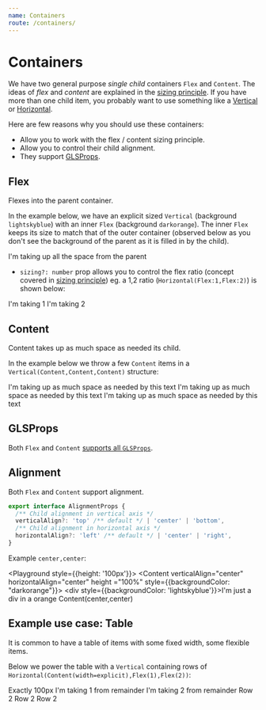 ```yaml
---
name: Containers
route: /containers/
---
```



# Containers

We have two general purpose *single child* containers `Flex` and `Content`. The ideas of *flex* and *content* are explained in the [sizing principle][principle-sizing]. If you have more than one child item, you probably want to use something like a [Vertical][vertical] or [Horizontal][horizontal].

Here are few reasons why you should use these containers:
* Allow you to work with the flex / content sizing principle.
* Allow you to control their child alignment.
* They support [GLSProps][common-types].

## Flex
Flexes into the parent container.

In the example below, we have an explicit sized `Vertical` (background `lightskyblue`) with an inner `Flex` (background `darkorange`). The inner `Flex` keeps its size to match that of the outer container (observed below as you don't see the background of the parent as it is filled in by the child).

<Playground>
  <Vertical height={100} style={{backgroundColor: "lightskyblue"}}>
    <Flex style={{backgroundColor: "darkorange"}}>
        I'm taking up all the space from the parent
    </Flex>  
  </Vertical>
</Playground>

* `sizing?: number` prop allows you to control the flex ratio (concept covered in [sizing principle][principle-sizing]) eg. a 1,2 ratio (`Horizontal(Flex:1,Flex:2)`) is shown below:

<Playground>
  <Horizontal height={100} spacing={0} style={{backgroundColor: "lightskyblue"}}>
    <Flex sizing={1} style={{backgroundColor: "darkorange"}}>
        I'm taking 1
    </Flex>  
    <Flex sizing={2} style={{backgroundColor: "lightpink"}}>
        I'm taking 2
    </Flex>
  </Horizontal>
</Playground>

## Content
Content takes up as much space as needed its child.

In the example below we throw a few `Content` items in a `Vertical(Content,Content,Content)` structure: 

<Playground>
  <Vertical style={{backgroundColor: "lightskyblue"}}>
    <Content style={{backgroundColor: "darkorange"}}>
        I'm taking up as much space as needed by this text
    </Content>
    <Content style={{backgroundColor: "lightpink"}}>
        I'm taking up as much space as needed by this text
    </Content>
    <Content style={{backgroundColor: "limegreen"}}>
        I'm taking up as much space as needed by this text
    </Content>
  </Vertical>
</Playground>

## GLSProps
Both `Flex` and `Content` [supports all `GLSProps`][common-types].

## Alignment
Both `Flex` and `Content` support alignment. 

```ts
export interface AlignmentProps {
  /** Child alignment in vertical axis */
  verticalAlign?: 'top' /** default */ | 'center' | 'bottom',
  /** Child alignment in horizontal axis */
  horizontalAlign?: 'left' /** default */ | 'center' | 'right',
}
```

Example `center,center`: 

<Playground style={{height: '100px'}}>
  <Content verticalAlign="center" horizontalAlign="center" height ="100%" style={{backgroundColor: "darkorange"}}>
    <div style={{backgroundColor: 'lightskyblue'}}>I'm just a div in a orange Content(center,center)</div>
  </Content>
</Playground>


## Example use case: Table

It is common to have a table of items with some fixed width, some flexible items. 

Below we power the table with a `Vertical` containing rows of `Horizontal(Content(width=explicit),Flex(1),Flex(2))`:

<Playground>
  <Vertical spacing={10} style={{backgroundColor: "lightskyblue"}}>
    <Horizontal height={100} spacing={10}>
      <Content width={100} style={{backgroundColor: "limegreen"}}>Exactly 100px</Content>
      <Flex sizing={1} style={{backgroundColor: "darkorange"}}>
          I'm taking 1 from remainder
      </Flex>  
      <Flex sizing={2} style={{backgroundColor: "lightpink"}}>
          I'm taking 2 from remainder
      </Flex>
    </Horizontal>
    <Horizontal height={100} spacing={10}>
      <Content width={100} style={{backgroundColor: "limegreen"}}>Row 2</Content>
      <Flex sizing={1} style={{backgroundColor: "darkorange"}}>
          Row 2
      </Flex>  
      <Flex sizing={2} style={{backgroundColor: "lightpink"}}>
          Row 2
      </Flex>
    </Horizontal>
  </Vertical>
</Playground>


[common-types]:../common-types/
[principle-spacing]:../principle-spacing/
[principle-sizing]:../principle-sizing/
[vertical]:../vertical/
[horizontal]:../horizontal/
